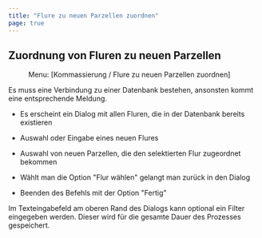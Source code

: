 ```yaml
---
title: "Flure zu neuen Parzellen zuordnen"
page: true
---
```

## Zuordnung von Fluren zu neuen Parzellen
<GeoMapper> <Menu> Menu: [Kommassierung / Flure zu neuen Parzellen zuordnen] </Menu> 

<Success>
Es muss eine Verbindung zu einer Datenbank bestehen, ansonsten kommt eine entsprechende Meldung. 
</Success>



-  Es erscheint ein Dialog mit allen Fluren, die in der Datenbank bereits existieren

-  Auswahl oder Eingabe eines neuen Flures

-  Auswahl von neuen Parzellen, die den selektierten Flur zugeordnet bekommen

-  W&#228;hlt man die Option &quot;Flur w&#228;hlen&quot; gelangt man zur&#252;ck in den Dialog

-  Beenden des Befehls mit der Option &quot;Fertig&quot;




<Success>
Im Texteingabefeld am oberen Rand des Dialogs kann optional ein Filter eingegeben werden. Dieser wird f&#252;r die gesamte Dauer des Prozesses gespeichert.
</Success>



</GeoMapper>

